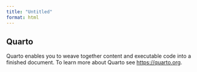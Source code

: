 ```yaml
---
title: "Untitled"
format: html
---
```


## Quarto

Quarto enables you to weave together content and executable code into a finished document. To learn more about Quarto see <https://quarto.org>.
